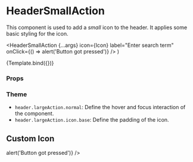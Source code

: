 
<Meta
  title="Components/Header/HeaderSmallAction"
  component={HeaderSmallAction}
/>

# HeaderSmallAction

This component is used to add a _small_ icon to the header. It applies some basic styling for the icon.

  <HeaderSmallAction
    {...args}
    icon={Icon}
    label="Enter search term"
    onClick={() => alert('Button got pressed')}
  />
)

<Canvas>
  <Story name="Default">{Template.bind({})}</Story>
</Canvas>

### Props

<ArgsTable story="Default" />

### Theme

- `header.largeAction.normal`: Define the hover and focus interaction of the component.
- `header.largeAction.icon.base`: Define the padding of the icon.

## Custom Icon

<Canvas>
  <Story name="Custom Icon">
    <HeaderSmallAction
      icon={IconEdit}
      label="Edit"
      onClick={() => alert('Button got pressed')}
    />
  </Story>
</Canvas>
